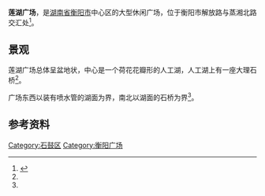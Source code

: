 '''莲湖广场'''，是[[湖南省|湖南省]][[衡阳市|衡阳市]]中心区的大型休闲广场，位于衡阳市解放路与蒸湘北路交汇处<ref name=":0">{{Cite web|url=http://www.hysgq.gov.cn/main/cysg/lydt/1_21231/default.shtml|title=莲湖广场|accessdate=2017年2月19日|author=石鼓区信息化工作办公室|date=2015年1月5日|publisher=}}{{Dead link|date=2019年6月 |bot=InternetArchiveBot |fix-attempted=yes }}</ref>。

== 景观 ==
莲湖广场总体呈盆地状，中心是一个荷花花瓣形的人工湖，人工湖上有一座大理石桥<ref name=":0" />。

广场东西以装有喷水管的湖面为界，南北以湖面的石桥为界<ref name=":0" />。

== 参考资料 ==
{{Reflist|2}}{{衡阳公园}}

[[Category:石鼓区|Category:石鼓区]]
[[Category:衡阳广场|Category:衡阳广场]]